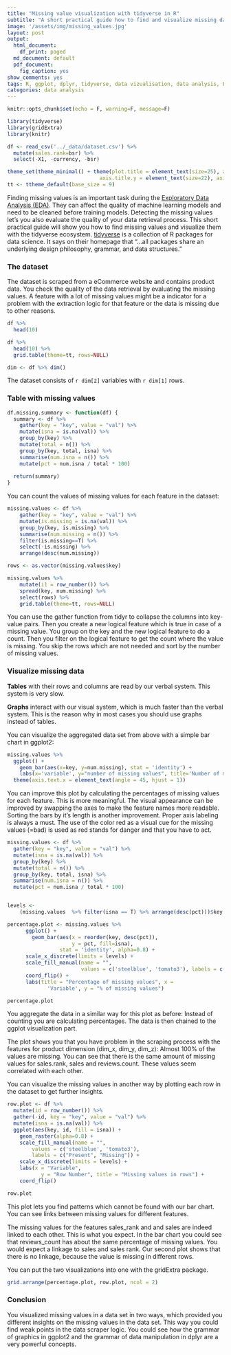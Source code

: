 ```yaml
---
title: "Missing value visualization with tidyverse in R"
subtitle: "A short practical guide how to find and visualize missing data with ggplot2, dplyr, tidyr"
image: '/assets/img/missing_values.jpg'
layout: post
output:
  html_document:
    df_print: paged
  md_document: default
  pdf_document:
    fig_caption: yes
show_comments: yes
tags: R, ggplot, dplyr, tidyverse, data vizualisation, data analysis, EDA
categories: data analysis
---
```


```r
knitr::opts_chunk$set(echo = F, warning=F, message=F)
```

```r
library(tidyverse)
library(gridExtra)
library(knitr)
```
```r
df <- read_csv('../_data/dataset.csv') %>% 
  mutate(sales.rank=bsr) %>% 
  select(-X1, -currency, -bsr)
```

```r
theme_set(theme_minimal() + theme(plot.title = element_text(size=25), axis.title.x = element_text(size=22), legend.text = element_text(size=20),
                              axis.title.y = element_text(size=22), axis.text.x  = element_text(size=20), axis.text.y = element_text(size=20)))
tt <- ttheme_default(base_size = 9)
```


Finding missing values is an important task during the [Exploratory Data Analysis (EDA)](https://en.wikipedia.org/wiki/Exploratory_data_analysis). They can affect the quality of machine learning models and need to be cleaned before training models. Detecting the missing values let's you also evaluate the quality of your data retrieval process. This short practical guide will show you how to find missing values and visualize them with the tidyverse ecosystem. [tidyverse](https://www.tidyverse.org/) is a collection of R packages for data science. It says on their homepage that "...all packages share an underlying design philosophy, grammar, and data structures." 


### The dataset

The dataset is scraped from a eCommerce website and contains product data. You check the quality of the data retrieval by evaluating the missing values. A feature with a lot of missing values might be a indicator for a problem with the extraction logic for that feature or the data is missing due to other reasons.

```r
df %>% 
  head(10) 
```
```r
df %>% 
  head(10) %>% 
  grid.table(theme=tt, rows=NULL)
```


```r
dim <- df %>% dim()
```



The dataset consists of `r dim[2]` variables with `r dim[1]` rows.


### Table with missing values 
 
```r
df.missing.summary <- function(df) {
  summary <- df %>%
    gather(key = "key", value = "val") %>%
    mutate(isna = is.na(val)) %>%
    group_by(key) %>%
    mutate(total = n()) %>%
    group_by(key, total, isna) %>%
    summarise(num.isna = n()) %>%
    mutate(pct = num.isna / total * 100)
  
  return(summary)
}
```

You can count the values of missing values for each feature in the dataset:

```r
missing.values <- df %>%
    gather(key = "key", value = "val") %>%
    mutate(is.missing = is.na(val)) %>%
    group_by(key, is.missing) %>%
    summarise(num.missing = n()) %>%
    filter(is.missing==T) %>%
    select(-is.missing) %>%
    arrange(desc(num.missing)) 
```

```r

rows <- as.vector(missing.values$key)

missing.values %>%
    mutate(i1 = row_number()) %>%
    spread(key, num.missing) %>%
    select(rows) %>% 
    grid.table(theme=tt, rows=NULL)
```


You can use the gather function from tidyr to collapse the columns into key-value pairs. Then you create a new logical feature which is true in case of a missing value. You group on the key and the new logical feature to do a count. Then you filter on the logical feature to get the count where the value is missing. You skip the rows which are not needed and sort by the number of missing values. 

### Visualize missing data


__Tables__ with their rows and columns  are read by our verbal system. This system is very slow. 

__Graphs__ interact with our visual system, which is much faster than the verbal system. This is the reason why in most cases you should use graphs instead of tables. 

You can visualize the aggregated data set from above with a simple bar chart in ggplot2:

```r
missing.values %>%
  ggplot() +
    geom_bar(aes(x=key, y=num.missing), stat = 'identity') +
    labs(x='variable', y="number of missing values", title='Number of missing values') +
  theme(axis.text.x = element_text(angle = 45, hjust = 1))
```

You can improve this plot by calculating the percentages of missing values for each feature. This is more meaningful. The visual appearance can be improved by swapping the axes to make the feature names more readable. Sorting the bars by it's length is another improvement. Proper axis labeling is always a must. The use of the color red as a visual cue for the missing values (=bad) is used as red stands for danger and that you have to act.


```r
missing.values <- df %>%
  gather(key = "key", value = "val") %>%
  mutate(isna = is.na(val)) %>%
  group_by(key) %>%
  mutate(total = n()) %>%
  group_by(key, total, isna) %>%
  summarise(num.isna = n()) %>%
  mutate(pct = num.isna / total * 100)


levels <-
    (missing.values  %>% filter(isna == T) %>% arrange(desc(pct)))$key

percentage.plot <- missing.values %>%
      ggplot() +
        geom_bar(aes(x = reorder(key, desc(pct)), 
                     y = pct, fill=isna), 
                 stat = 'identity', alpha=0.8) +
      scale_x_discrete(limits = levels) +
      scale_fill_manual(name = "", 
                        values = c('steelblue', 'tomato3'), labels = c("Present", "Missing")) +
      coord_flip() +
      labs(title = "Percentage of missing values", x =
             'Variable', y = "% of missing values")

percentage.plot
```

You aggregate the data in a similar way for this plot as before: Instead of counting you are calculating percentages. The data is then chained to the ggplot visualization part.

The plot shows you that you have problem in the scraping process with the features for product dimension (dim_x, dim_y, dim_z): Almost 100% of the values are missing. You can see that there is the same amount of missing values for sales.rank, sales and reviews.count. These values seem correlated with each other.

You can visualize the missing values in another way by plotting each row in the dataset to get further insights.

```r
  
row.plot <- df %>%
  mutate(id = row_number()) %>%
  gather(-id, key = "key", value = "val") %>%
  mutate(isna = is.na(val)) %>%
  ggplot(aes(key, id, fill = isna)) +
    geom_raster(alpha=0.8) +
    scale_fill_manual(name = "",
        values = c('steelblue', 'tomato3'),
        labels = c("Present", "Missing")) +
    scale_x_discrete(limits = levels) +
    labs(x = "Variable",
           y = "Row Number", title = "Missing values in rows") +
    coord_flip()

row.plot
```
This plot lets you find patterns which cannot be found with our bar chart. You can see links between missing values for different features.

The missing values for the features sales_rank and and sales are indeed linked to each other. This is what you expect. In the bar chart you could see that reviews_count has about the same percentage of missing values. You would expect a linkage to sales and sales rank. Our second plot shows that there is no linkage, because the value is missing in different rows.

You can put the two visualizations into one with the gridExtra package. 



```r
grid.arrange(percentage.plot, row.plot, ncol = 2)
```


### Conclusion

You visualized missing values in a data set in two ways, which provided you different insights on the missing values in the data set.
This way you could find weak points in the data scraper logic. You could see how the grammar of graphics in ggplot2 and the grammar of data manipulation in dplyr are a very powerful concepts.





